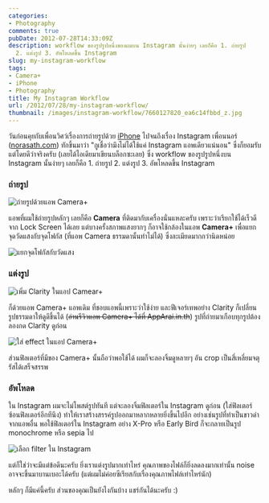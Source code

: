 ```yaml
---
categories:
- Photography
comments: true
pubDate: 2012-07-28T14:33:09Z
description: workflow ของรูปรูปหนึ่งของผมบน Instagram นั้นง่ายๆ เลยก็คือ 1. ถ่ายรูป
  2. แต่งรูป 3. อัพโหลดขึ้น Instagram
slug: my-instagram-workflow
tags:
- Camera+
- iPhone
- Photography
title: My Instagram Workflow
url: /2012/07/28/my-instagram-workflow/
thumbnail: /images/instagram-workflow/7660127820_ea6c14fbbd_z.jpg
---
```


วันก่อนคุยกับเพื่อนวิศว์เรื่องการถ่ายรูปด้วย [iPhone](https://armno.in.th/2012/02/08/iphone-4s-from-apple-online-store/) ไปจนถึงเรื่อง Instagram เพื่อนนอร์ ([norasath.com](http://www.norasath.com/)) ทักขึ้นมาว่า "กูเชื่อว่ามึงไม่ได้ใช้แค่ Instagram แอพเดียวแน่นอน" ซึ่งก็ยอมรับแต่โดยดีว่าจริงครับ (เลยได้ไอเดียมาเขียนบล็อกซะเลย) ซึ่ง workflow ของรูปรูปหนึ่งบน Instagram นั้นง่ายๆ เลยก็คือ 1. ถ่ายรูป 2. แต่งรูป 3. อัพโหลดขึ้น Instagram

### ถ่ายรูป

![ถ่ายรูปด้วยแอพ Camera+](/images/instagram-workflow/7660127820_ea6c14fbbd_z.jpg)

แอพที่ผมใช้ถ่ายรูปหลักๆ เลยก็คือ **Camera** ที่ติดมากับเครื่องนั่นแหละครับ เพราะว่าเรียกใช้ได้เร็วดีจาก Lock Screen ได้เลย แต่บางครั้งสภาพแสงยากๆ ก็อาจใช้กล้องในแอพ **Camera+** เพื่อแยกจุดวัดแสงกับจุดโฟกัส (ที่แอพ Camera ธรรมดานั้นทำไม่ได้) ซึ่งละเมียดมากกว่านิดหน่อย

![แยกจุดโฟกัสกับวัดแสง](/images/instagram-workflow/7660133190_bbfd8a354c_z.jpg)

### แต่งรูป

![เพิ่ม Clarity ในแอป Camear+](/images/instagram-workflow/7660133812_756c8360e0_z.jpg)

ก็ด้วยแอพ Camera+ แอพเดิม ที่ชอบแอพนี้เพราะว่าใช้ง่าย และฟีเจอร์เทพอย่าง Clarity ก็เปลี่ยนรูปธรรมดาให้ดูดีขึ้นได้ (<del>อ่านรีวิวแอพ Camera+ ได้ที่ AppArai.in.th</del>) รูปที่ถ่ายมาเกือบทุกรูปต้องลองกด Clarity ดูก่อน

![ใส่ effect ในแอป Camera+](/images/instagram-workflow/7660134578_2629533307_z.jpg)

ส่วนฟิลเตอร์ที่มีของ Camera+ นั้นถือว่าพอใช้ได้ ผมก็จะลองจิ้มดูหลายๆ อัน crop เป็นสี่เหลี่ยมจตุรัสได้เสร็จสรรพ

### อัพโหลด

ใน Instagram ผมจะไม่โพสต์รูปทันที แต่จะลองจิ้มฟิลเตอร์ใน Instagram ดูก่อน (ใส่ฟิลเตอร์ซ้อนฟิลเตอร์อีกทีนึง) ทำให้เราสร้างสรรค์รูปออกมาหลากหลายยิ่งขึ้นไปอีก อย่างเช่นรูปที่ทำเป็นขาวดำจากแอพอื่น พอใช้ฟิลเตอร์ใน Instagram อย่าง X-Pro หรือ Early Bird ก็จะกลายเป็นรูป monochrome หรือ sepia ไป

![เลือก filter ใน Instagram](/images/instagram-workflow/7660139688_17296fb5d0_z.jpg)

แต่ก็ใช่ว่าจะมีแต่ข้อดีนะครับ ยิ่งเราแต่งรูปมากเท่าไหร่ คุณภาพของไฟล์ก็ยิ่งลดลงมากเท่านั้น noise อาจจะขึ้นมาบานเบอะได้ครับ (แต่ผมไม่ค่อยซีเรียสกับเรื่องคุณภาพไฟล์เท่าไหร่นัก)

หลักๆ ก็มีแค่นี้ครับ ส่วนของคุณเป็นยังไงกันบ้าง แชร์กันได้นะครับ :)

